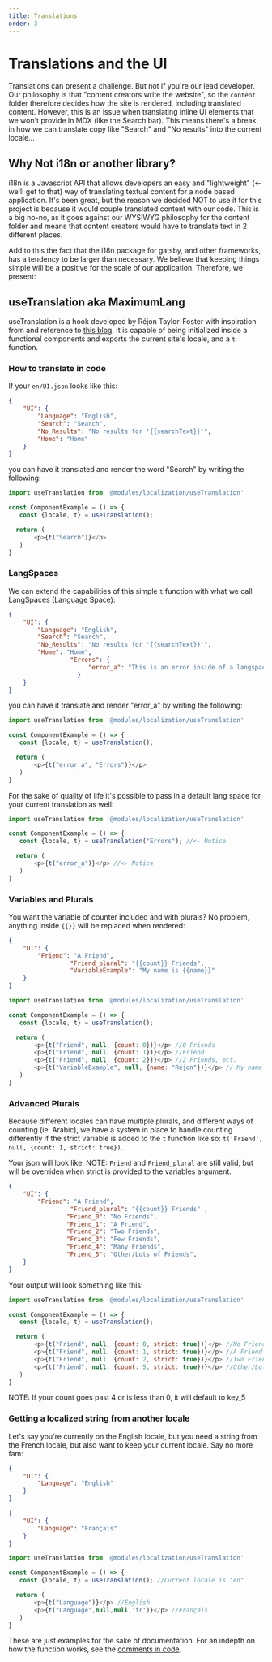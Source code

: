 ```yaml
---
title: Translations
order: 3
---
```


# Translations and the UI

Translations can present a challenge. But not if you're our lead developer. Our philosophy is that 
"content creators write the website", so the `content` folder therefore decides how the site is rendered, 
including translated content. However, this is an issue when translating inline UI elements that we won't 
provide in MDX (like the Search bar). This means there's a break in how we can translate copy like "Search" 
and "No results" into the current locale...

## Why Not i18n or another library?

i18n is a Javascript API that allows developers an easy and "lightweight" (<- we'll get to that) way of translating 
textual content for a node based application. It's been great, but the reason we decided NOT to use it for this 
project is because it would couple translated content with our code. This is a big no-no, as it goes against our WYSIWYG 
philosophy for the content folder and means that content creators would have to translate text in 2 different places.

Add to this the fact that the i18n package for gatsby, and other frameworks, has a tendency to be larger than necessary. 
We believe that keeping things simple will be a positive for the scale of our application. Therefore, we present:

## useTranslation aka MaximumLang

useTranslation is a hook developed by Réjon Taylor-Foster with inspiration from and reference to 
[this blog](https://w11i.me/how-to-build-multilingual-website-in-next-js). It is capable of being initialized 
inside a functional components and exports the current site's locale, and a `t` function.

### How to translate in code

If your `en/UI.json` looks like this:

```json:title=en/UI.json
{
	"UI": {
		"Language": "English",
		"Search": "Search",
		"No_Results": "No results for '{{searchText}}'",
		"Home": "Home"
	}
}
```

you can have it translated and render the word "Search" by writing the following:

```js:title=component-example.js
import useTranslation from '@modules/localization/useTranslation'

const ComponentExample = () => {
   const {locale, t} = useTranslation(); 

  return (
       <p>{t("Search")}</p>
   )
}
```

### LangSpaces

We can extend the capabilities of this simple `t` function with what we call LangSpaces (Language Space):

```json:title=en/UI.json
{
	"UI": {
		"Language": "English",
		"Search": "Search",
		"No_Results": "No results for '{{searchText}}'",
		"Home": "Home",
                 "Errors": {
                      "error_a": "This is an error inside of a langspace called Errors"
                   }
	}
}
```

you can have it translate and render "error_a" by writing the following:

```js:title=component-langspace-example.js
import useTranslation from '@modules/localization/useTranslation'

const ComponentExample = () => {
   const {locale, t} = useTranslation(); 

  return (
       <p>{t("error_a", "Errors")}</p>
   )
}
```

For the sake of quality of life it's possible to pass in a default lang space for your current translation as well:

```js:title=component-langspace-default-example.js
import useTranslation from '@modules/localization/useTranslation'

const ComponentExample = () => {
   const {locale, t} = useTranslation("Errors"); //<- Notice 

  return (
       <p>{t("error_a")}</p> //<- Notice
   )
}
```

### Variables and Plurals

You want the variable of counter included and with plurals? No problem, anything inside `{{}}` will be replaced when rendered:

```json:title=en/UI.json
{
	"UI": {
		"Friend": "A Friend",
                 "Friend_plural": "{{count}} Friends",
                 "VariableExample": "My name is {{name}}"
	}
}
```

```js:title=variable-component-example.js
import useTranslation from '@modules/localization/useTranslation'

const ComponentExample = () => {
   const {locale, t} = useTranslation(); 

  return (
       <p>{t("Friend", null, {count: 0})}</p> //0 Friends
       <p>{t("Friend", null, {count: 1})}</p> //Friend
       <p>{t("Friend", null, {count: 2})}</p> //2 Friends, ect.
       <p>{t("VariableExample", null, {name: "Réjon"})}</p> // My name is Réjon
   )
}
```

### Advanced Plurals

Because different locales can have multiple plurals, and different ways of counting (ie. Arabic), 
we have a system in place to handle counting differently if the strict variable is added to the `t` function like so: 
`t('Friend', null, {count: 1, strict: true})`.

Your json will look like:
NOTE: `Friend` and `Friend_plural` are still valid, but will be overriden when strict is provided to the variables argument.

```json:title=en/UI.json
{
	"UI": {
		"Friend": "A Friend",
                 "Friend_plural": "{{count}} Friends" ,
                "Friend_0": "No Friends",
                "Friend_1": "A Friend",
                "Friend_2": "Two Friends",
                "Friend_3": "Few Friends",
                "Friend_4": "Many Friends",
                "Friend_5": "Other/Lots of Friends",
	}
}
```

Your output will look something like this:

```js:title=advanced-variable-example.js
import useTranslation from '@modules/localization/useTranslation'

const ComponentExample = () => {
   const {locale, t} = useTranslation(); 

  return (
       <p>{t("Friend", null, {count: 0, strict: true})}</p> //No Friends (key: Friend_0)
       <p>{t("Friend", null, {count: 1, strict: true})}</p> //A Friend (key: Friend_1)
       <p>{t("Friend", null, {count: 2, strict: true})}</p> //Two Friends (key: Friend_2)
       <p>{t("Friend", null, {count: 5, strict: true})}</p> //Other/Lots of Friends (key: Friend_5)
   )
}
```

<CTA>

NOTE: If your count goes past 4 or is less than 0, it will default to key_5

</CTA>

### Getting a localized string from another locale

Let's say you're currently on the English locale, but you need a string from the French locale, 
but also want to keep your current locale. Say no more fam:

```json:title=en/UI.json
{
	"UI": {
		"Language": "English"
	}
}
```

```json:title=fr/UI.json
{
	"UI": {
		"Language": "Français"
	}
}
```

```js:title=multilang-example.js
import useTranslation from '@modules/localization/useTranslation'

const ComponentExample = () => {
   const {locale, t} = useTranslation(); //Current locale is "en"

  return (
       <p>{t("Language")}</p> //English
       <p>{t("Language",null,null,'fr')}</p> //Français
   )
}
```

These are just examples for the sake of documentation. For an indepth on how the function works, 
see the [comments in code](https://github.com/makerdao/community-portal/blob/r2d/src/modules/utility/useTranslation.js).

